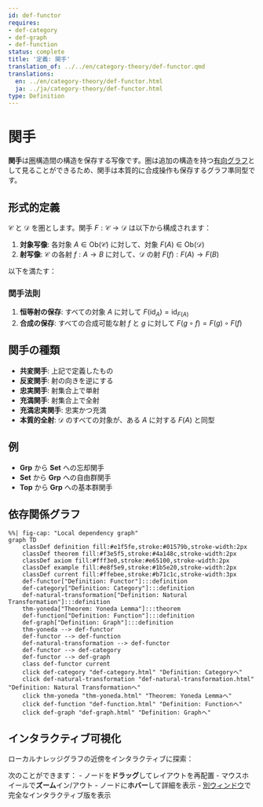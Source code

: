 ```yaml
---
id: def-functor
requires:
- def-category
- def-graph
- def-function
status: complete
title: '定義: 関手'
translation_of: ../../en/category-theory/def-functor.qmd
translations:
  en: ../en/category-theory/def-functor.html
  ja: ../ja/category-theory/def-functor.html
type: Definition
---
```


# 関手 {#def-functor}

**関手**は[圏](def-category.qmd)構造間の構造を保存する写像です。圏は追加の構造を持つ[有向グラフ](../combinatorics/def-graph.qmd)として見ることができるため、関手は本質的に合成操作も保存するグラフ準同型です。

## 形式的定義

$\mathcal{C}$ と $\mathcal{D}$ を圏とします。関手 $F: \mathcal{C} \to \mathcal{D}$ は以下から構成されます：

1. **対象写像**: 各対象 $A \in \text{Ob}(\mathcal{C})$ に対して、対象 $F(A) \in \text{Ob}(\mathcal{D})$
2. **射写像**: $\mathcal{C}$ の各射 $f: A \to B$ に対して、$\mathcal{D}$ の射 $F(f): F(A) \to F(B)$

以下を満たす：

### 関手法則

1. **恒等射の保存**: すべての対象 $A$ に対して $F(\text{id}_A) = \text{id}_{F(A)}$
2. **合成の保存**: すべての合成可能な射 $f$ と $g$ に対して $F(g \circ f) = F(g) \circ F(f)$

## 関手の種類

- **共変関手**: 上記で定義したもの
- **反変関手**: 射の向きを逆にする
- **忠実関手**: 射集合上で単射
- **充満関手**: 射集合上で全射
- **充満忠実関手**: 忠実かつ充満
- **本質的全射**: $\mathcal{D}$ のすべての対象が、ある $A$ に対する $F(A)$ と同型

## 例

- **Grp** から **Set** への忘却関手
- **Set** から **Grp** への自由群関手
- **Top** から **Grp** への基本群関手

## 依存関係グラフ

```mermaid
%%| fig-cap: "Local dependency graph"
graph TD
    classDef definition fill:#e1f5fe,stroke:#01579b,stroke-width:2px
    classDef theorem fill:#f3e5f5,stroke:#4a148c,stroke-width:2px
    classDef axiom fill:#fff3e0,stroke:#e65100,stroke-width:2px
    classDef example fill:#e8f5e9,stroke:#1b5e20,stroke-width:2px
    classDef current fill:#ffebee,stroke:#b71c1c,stroke-width:3px
    def-functor["Definition: Functor"]:::definition
    def-category["Definition: Category"]:::definition
    def-natural-transformation["Definition: Natural Transformation"]:::definition
    thm-yoneda["Theorem: Yoneda Lemma"]:::theorem
    def-function["Definition: Function"]:::definition
    def-graph["Definition: Graph"]:::definition
    thm-yoneda --> def-functor
    def-functor --> def-function
    def-natural-transformation --> def-functor
    def-functor --> def-category
    def-functor --> def-graph
    class def-functor current
    click def-category "def-category.html" "Definition: Categoryへ"
    click def-natural-transformation "def-natural-transformation.html" "Definition: Natural Transformationへ"
    click thm-yoneda "thm-yoneda.html" "Theorem: Yoneda Lemmaへ"
    click def-function "def-function.html" "Definition: Functionへ"
    click def-graph "def-graph.html" "Definition: Graphへ"
```

## インタラクティブ可視化

ローカルナレッジグラフの近傍をインタラクティブに探索：

::: {.graph-viz data-id="def-functor" data-width="700" data-height="500"}
:::

次のことができます：
- ノードを**ドラッグ**してレイアウトを再配置
- マウスホイールで**ズーム**イン/アウト
- ノードに**ホバー**して詳細を表示
- [別ウィンドウ](../../output/interactive/def-functor.html){target="_blank"}で完全なインタラクティブ版を表示
